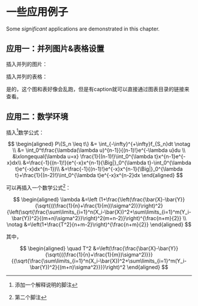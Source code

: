 # 一些应用例子

Some _significant_ applications are demonstrated in this chapter.

## 应用一：并列图片&表格设置

插入并列的图片：

\begin{figure}

\begin{minipage}[t]{0.5\textwidth}
  \centering
  \includegraphics[width=0.8\textwidth]{figures/logo}
  \caption{我是左边的图}
\end{minipage}
\begin{minipage}[t]{0.5\textwidth}
  \centering
  \includegraphics[width=0.8\textwidth]{figures/logo}
  \caption{我是右边的图}
\end{minipage}

\end{figure}

插入并列的表格：

\begin{table}
\begin{minipage}{0.5\textwidth}
  \centering
  \caption{\label{tab:t2}左边的 table}
  \begin{tabular}{c|c|c}
    \hline
    A & B & C \\
    \hline
    1 & 2 & 3  \\
    \hline
    4 & 5 & 6 \\
    \hline
  \end{tabular}
\end{minipage}
\begin{minipage}{0.5\textwidth}
  \centering
  \caption{\label{tab:t2}右边的 table}
  \begin{tabular}{c|c|c}
    \hline
    A & B & C \\
    \hline
    1 & 2 & 3  \\
    \hline
    4 & 5 & 6 \\
    \hline
  \end{tabular}
\end{minipage}
\end{table}

是的，这个图和表好像会乱跑，但是有caption就可以直接通过图表目录的链接来查看。

## 应用二：数学环境

插入^[添加一个解释说明的脚注]数学公式：

$$
\begin{aligned}
P\{S_n \leq t\}
&= \int_{-\infty}^{+\infty}f_{S_n}dt \notag \\
&= \int_0^t\frac{\lambda(\lambda u)^{n-1}}{(n-1)!}e^{-\lambda u}du \\
&\xlongequal{\lambda u=x} \frac{1}{(n-1)!}\int_0^{\lambda t}x^{n-1}e^{-x}dx\\
&=\frac{-1}{(n-1)!}(e^{-x}x^{n-1}{\Big|}_0^{\lambda t}-\int_0^{\lambda t}e^{-x}dx^{n-1})\\
&=\frac{-1}{(n-1)!}e^{-x}x^{n-1}{\Big|}_0^{\lambda t}+\frac{1}{(n-2)!}\int_0^{\lambda t}e^{-x}x^{n-2}dx
\end{aligned}
$$

可以再插入一个数学公式^[第二个脚注]：

$$    
\begin{aligned}
\lambda 
&=\left (1+\frac{\left(\frac{\bar{X}-\bar{Y}}{\sqrt{((\frac{1}{n}+\frac{1}{m})\sigma^2)}}\right)^2}{\left(\sqrt{\frac{\sum\limits_{i=1}^n(X_i-\bar{X})^2+\sum\limits_{i=1}^m(Y_i-\bar{Y})^2}{(m+n)\sigma^2}}\right)^2(m+n-2)}\right)^{\frac{n+m}{2}} \\ \notag
&=\left(1+\frac{T^2}{n+m-2}\right)^{\frac{n+m}{2}}
\end{aligned}
$$

其中，

$$
\begin{aligned}
\quad T^2 
&=\left(\frac{\frac{\bar{X}-\bar{Y}}{\sqrt{((\frac{1}{n}+\frac{1}{m})\sigma^2)}}}{{\sqrt{\frac{\sum\limits_{i=1}^n(X_i-\bar{X})^2+\sum\limits_{i=1}^m(Y_i-\bar{Y})^2}{(m+n)\sigma^2}}}}\right)^2
\end{aligned}
$$